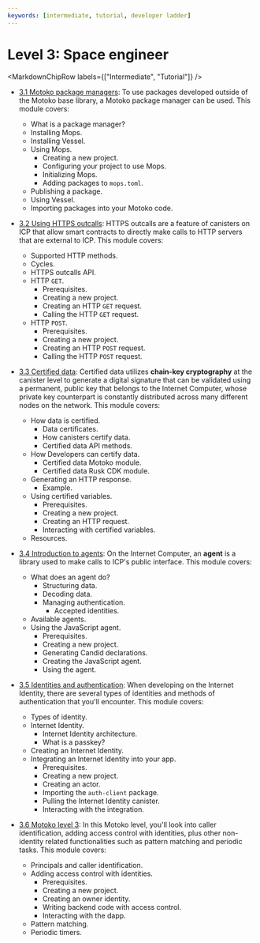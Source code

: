 ```yaml
---
keywords: [intermediate, tutorial, developer ladder]
---
```



# Level 3: Space engineer

<MarkdownChipRow labels={["Intermediate", "Tutorial"]} />

- [3.1 Motoko package managers](/docs/current/tutorials/developer-liftoff/level-3/3.1-package-managers): To use packages developed outside of the Motoko base library, a Motoko package manager can be used. This module covers:
    - What is a package manager?
    - Installing Mops.
    - Installing Vessel.
    - Using Mops.
	    - Creating a new project.
	    - Configuring your project to use Mops.
	    - Initializing Mops.
	    - Adding packages to `mops.toml`.
    - Publishing a package.
    - Using Vessel.
    - Importing packages into your Motoko code.

- [3.2 Using HTTPS outcalls](/docs/current/tutorials/developer-liftoff/level-3/3.2-https-outcalls): HTTPS outcalls are a feature of canisters on ICP that allow smart contracts to directly make calls to HTTP servers that are external to ICP. This module covers:
    - Supported HTTP methods.
    - Cycles.
    - HTTPS outcalls API.
    - HTTP `GET`.
        - Prerequisites.
        - Creating a new project.
        - Creating an HTTP `GET` request.
        - Calling the HTTP `GET` request.
    - HTTP `POST`.
        - Prerequisites.
        - Creating a new project.
        - Creating an HTTP `POST` request.
        - Calling the HTTP `POST` request.


- [3.3 Certified data](/docs/current/tutorials/developer-liftoff/level-3/3.3-certified-data): Certified data utilizes **chain-key cryptography** at the canister level to generate a digital signature that can be validated using a permanent, public key that belongs to the Internet Computer, whose private key counterpart is constantly distributed across many different nodes on the network. This module covers:
    - How data is certified.
        - Data certificates.
        - How canisters certify data.
        - Certified data API methods.
    - How Developers can certify data.
        - Certified data Motoko module.
        - Certified data Rusk CDK module.
    - Generating an HTTP response.
        - Example.
    - Using certified variables.
        - Prerequisites.
        - Creating a new project.
        - Creating an HTTP request.
        - Interacting with certified variables.
    - Resources.

- [3.4 Introduction to agents](/docs/current/tutorials/developer-liftoff/level-3/3.4-intro-to-agents): On the Internet Computer, an **agent** is a library used to make calls to ICP's public interface. This module covers:
    - What does an agent do?
        - Structuring data.
        - Decoding data.
        - Managing authentication.
            - Accepted identities.
    - Available agents.
    - Using the JavaScript agent.
        - Prerequisites.
        - Creating a new project.
        - Generating Candid declarations.
        - Creating the JavaScript agent.
        - Using the agent.

- [3.5 Identities and authentication](/docs/current/tutorials/developer-liftoff/level-3/3.5-identities-and-auth): When developing on the Internet Identity, there are several types of identities and methods of authentication that you'll encounter. This module covers:
    - Types of identity.
    - Internet Identity.
       - Internet Identity architecture.
        - What is a passkey?
    - Creating an Internet Identity.
    - Integrating an Internet Identity into your app.
        - Prerequisites.
        - Creating a new project.
        - Creating an actor.
        - Importing the `auth-client` package.
        - Pulling the Internet Identity canister.
        - Interacting with the integration.

- [3.6 Motoko level 3](/docs/current/tutorials/developer-liftoff/level-3/3.6-motoko-lvl3): In this Motoko level, you'll look into caller identification, adding access control with identities, plus other non-identity related functionalities such as pattern matching and periodic tasks. This module covers:
    - Principals and caller identification.
    - Adding access control with identities.
        - Prerequisites.
        - Creating a new project.
        - Creating an owner identity.
        - Writing backend code with access control.
        - Interacting with the dapp.
    - Pattern matching.
    - Periodic timers.
